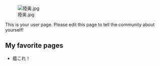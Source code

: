 [[File:陸奥.jpg|thumb]]

This is your user page. Please edit this page to tell the community about yourself!

==My favorite pages==

* 艦これ！